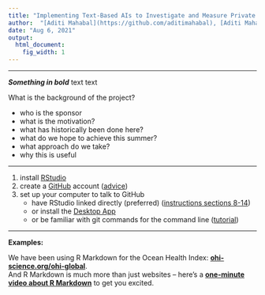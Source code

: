 ```yaml
---
title: "Implementing Text-Based AIs to Investigate and Measure Private Sector Software Innovation"
author:  "[Aditi Mahabal](https://github.com/aditimahabal), [Aditi Mahabal](https://github.com/aditimahabal), [Akilesh Ramakrishnan](https://github.com/asrkr), [Digvijay Ghotane](https://github.com/diggyg97), [Devika Mahoney-Nair](https://github.com/DevikaNair90), [Neil Alexander](https://github.com/neilalex), and [Gizem Korkmaz](https://github.com/gkorkmaz) at [University of Virginia, Biocomplexity Institute](https://biocomplexity.virginia.edu/institute/divisions/social-and-decision-analytics)"
date: "Aug 6, 2021"
output:
  html_document:
    fig_width: 1
---
```


----

***Something in bold*** text text 

What is the background of the project?

* who is the sponsor
* what is the motivation?
* what has historically been done here? 
* what do we hope to achieve this summer?
* what approach do we take?
* why this is useful

----

1. install [RStudio](https://www.rstudio.com/products/rstudio/download/)
1. create a [GitHub]((http://github.com)) account ([advice](http://happygitwithr.com/github-acct.html))
1. set up your computer to talk to GitHub
    - have RStudio linked directly (preferred) ([instructions sections 8-14](http://happygitwithr.com/hello-git.html))
    - or install the [Desktop App](https://desktop.github.com/)
    - or be familiar with git commands for the command line ([tutorial](https://try.github.io/levels/1/challenges/1))

----


**Examples:**

We have been using R Markdown for the Ocean Health Index:  [**ohi-science.org/ohi-global**](http://ohi-science.org/ohi-global).  
And R Markdown is much more than just websites -- here's a [**one-minute video about R Markdown**](http://rmarkdown.rstudio.com/lesson-1.html) to get you excited. 
